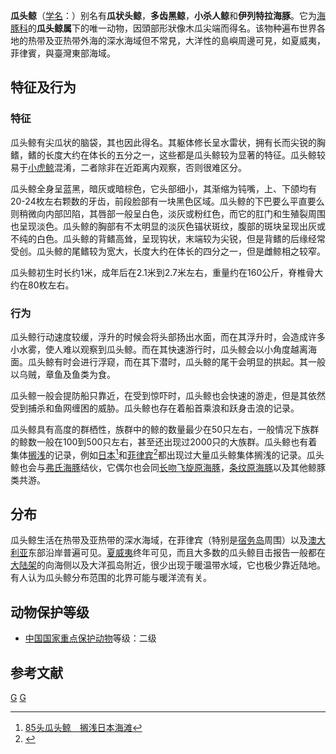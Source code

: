 {{Speciesbox
| taxon = Peponocephala electra
| status = LC | status_system = IUCN3.1
| status_ref = <ref name=iucn>{{IUCN2008|assessors=Taylor, B.L., Baird, R., Barlow, J., Dawson, S.M., Ford, J., Mead, J.G., Notarbartolo di Sciara, G., Wade, P. & Pitman, R.L.|year=2008|id=16564|title=Peponocephala electra|downloaded=2009-3-24}}</ref>
| image = Peponocephala electra Mayotte.jpg
| image_caption = 一只瓜头鲸，可以清晰的看见他的唇部呈现白色
| image2 = Melon-headed_whale_size.svg
| image2_caption = 与成人大小比较
| binomial_authority = (Gray, 1846)<ref name='id568'>{{cite web| url =http://www.bioinfo.cn/db05/BjdwSpecies.php?action=view&id=568| title =爪头鲸| work =《中国动物物种编目数据库》| publisher =中国科学院微生物研究所| author =中国科学院动物研究所| accessdate =2009-03-27| deadurl =yes| archiveurl =https://web.archive.org/web/20160305031641/http://www.bioinfo.cn/db05/BjdwSpecies.php?action=view&id=568| archivedate =2016-03-05}}</ref>
| range_map = cetacea_range_map_Melon-headed_Whale.PNG
| range_map_caption = 瓜头鲸的分布区域
}}

'''瓜头鲸'''（[[学名|学名]]：{{lang|la|''Peponocephala electra''}}）别名有'''瓜状头鲸'''，'''多齿黑鲸'''，'''小杀人鲸'''和'''伊列特拉海豚'''{{r|鲸}}。它为[[海豚科|海豚科]]的'''瓜头鲸属'''下的唯一动物，因頭部形狀像木瓜尖端而得名{{r|鲸}}。该物种遍布世界各地的热带及亚热带外海的深水海域但不常見，大洋性的島嶼周邊可見，如夏威夷，菲律賓，與臺灣東部海域。

==特征及行为==
===特征===
瓜头鲸有尖瓜状的脑袋，其也因此得名。其躯体修长呈水雷状，拥有长而尖锐的胸鳍{{r|鲸}}，鳍的长度大约在体长的五分之一{{r|瓜}}，这些都是瓜头鲸较为显著的特征。瓜头鲸较易于[[小虎鲸|小虎鲸]]混淆，二者除非在近距离内观察，否则很难区分{{r|鲸}}。

瓜头鲸全身呈蓝黑，暗灰或暗棕色{{r|鲸}}，它头部细小，其渐缩为钝嘴{{r|鲸}}，上、下颌均有20-24枚左右颗数的牙齿{{r|瓜}}，前段脸部有一块黑色区域{{r|鲸}}。瓜头鲸的下巴要么平直要么则稍微向内部凹陷，其唇部一般呈白色，淡灰或粉红色{{r|鲸}}，而它的肛门和生殖裂周围也呈现淡色{{r|瓜}}。瓜头鲸的胸部有不太明显的淡灰色锚状斑纹{{r|鲸}}，腹部的斑块呈现出灰或不纯的白色。瓜头鲸的背鳍高耸，呈现钩状，末端较为尖锐，但是背鳍的后缘经常受创{{r|鲸}}。瓜头鲸的尾鳍较为宽大，长度大约在体长的四分之一{{r|瓜}}，但是雌鲸相之较窄{{r|鲸}}。

瓜头鲸初生时长约1米，成年后在2.1米到2.7米左右，重量约在160公斤{{r|鲸}}，脊椎骨大约在80枚左右{{r|瓜}}。

===行为===
瓜头鲸行动速度较缓，浮升的时候会将头部扬出水面{{r|鲸}}，而在其浮升时，会造成许多小水雾，使人难以观察到瓜头鲸。而在其快速游行时，瓜头鲸会以小角度越离海面{{r|鲸}}。瓜头鲸有时会进行浮窥，而在其下潜时，瓜头鲸的尾干会明显的拱起{{r|鲸}}。其一般以乌贼，章鱼及鱼类为食{{r|鲸}}。

瓜头鲸一般会提防船只靠近，在受到惊吓时，瓜头鲸也会快速的游走{{r|鲸}}，但是其依然受到捕杀和鱼网缠困的威胁{{r|鲸}}。瓜头鲸也存在着船首乘浪和跃身击浪的记录{{r|鲸}}。

瓜头鲸具有高度的群栖性，族群中的鲸的数量最少在50只左右，一般情况下族群的鲸数一般在100到500只左右，甚至还出现过2000只的大族群{{r|鲸}}。瓜头鲸也有着集体[[搁浅|搁浅]]的记录，例如[[日本|日本]]<ref>[http://www.coi.gov.cn/oceannews/2002/hyb1093/32.htm 85头瓜头鲸　搁浅日本海滩]{{dead link|date=2018年3月 |bot=InternetArchiveBot |fix-attempted=yes }}</ref>和[[菲律宾|菲律宾]]<ref>{{Cite web |url=http://www.bbwfish.com/article.asp?artid=64007 |title=200头鲸鱼搁浅 菲渔民抢救 |access-date=2011-02-26 |archive-date=2016-03-04 |archive-url=https://web.archive.org/web/20160304170520/http://bbwfish.com/article.asp?artid=64007 |dead-url=no }}</ref>都出现过大量瓜头鲸集体搁浅的记录。瓜头鲸也会与[[弗氏海豚|弗氏海豚]]结伙，它偶尔也会同[[长吻飞旋原海豚|长吻飞旋原海豚]]，[[条纹原海豚|条纹原海豚]]以及其他鲸豚类共游{{r|鲸}}。

==分布==
瓜头鲸生活在热带及亚热带的深水海域{{r|鲸}}，在菲律宾（特别是[[宿务岛|宿务岛]]周围{{r|鲸}}）以及[[澳大利亚|澳大利亚]]东部沿岸普遍可见{{r|鲸}}。[[夏威夷|夏威夷]]终年可见，而且大多数的瓜头鲸目击报告一般都在[[大陆架|大陆架]]的向海侧以及大洋孤岛附近，很少出现于暖温带水域，它也极少靠近陆地{{r|鲸}}。有人认为瓜头鲸分布范围的北界可能与暖洋流有关{{r|鲸}}。

== 动物保护等级 ==
* [[中國國家重點保護野生動物名錄|中国国家重点保护动物]]等级：二级

== 参考文献 ==
{{reflist|refs=
<ref name="鲸">《鲸与海豚》P156-P157，中国友谊出版社</ref>
<ref name="瓜">[http://www.bjkp.gov.cn/dwly/dwbh/k1005-04.htm 多牙的鲸类-瓜头鲸] {{webarchive|url=https://web.archive.org/web/20080621071900/http://www.bjkp.gov.cn/dwly/dwbh/k1005-04.htm |date=2008-06-21 }}</ref>}}
{{齒鯨小目|D.}}
{{Taxonbar|from=Q724349}}

[[Category:海豚科|G]]
[[Category:1846年描述的动物|G]]